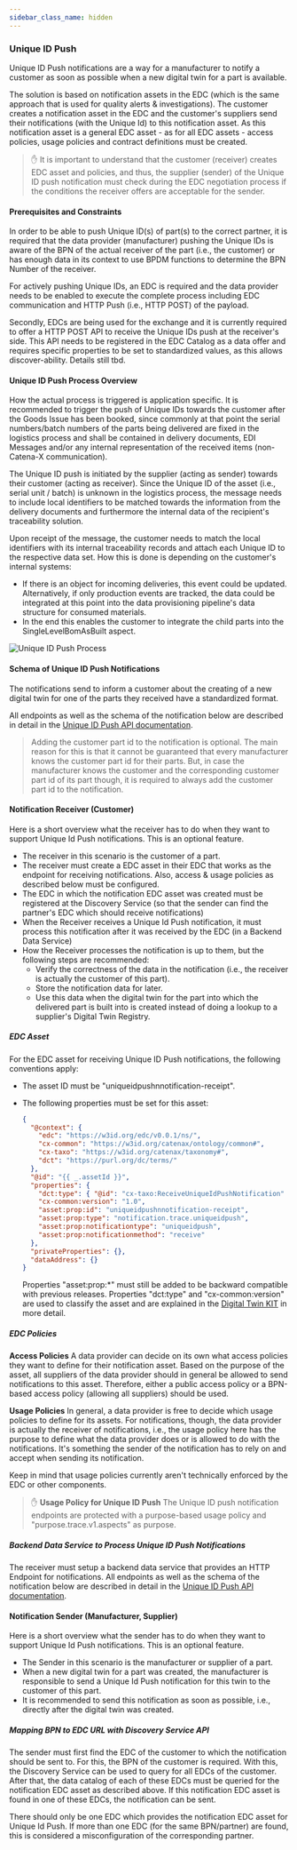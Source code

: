 ```yaml
---
sidebar_class_name: hidden
---
```


<!--
This work is licensed under the CC-BY-4.0 (https://creativecommons.org/licenses/by/4.0/legalcode).

- SPDX-License-Identifier: CC-BY-4.0
- SPDX-FileCopyrightText: 2023 - 2024 BASF SE
- SPDX-FileCopyrightText: 2023 - 2024 Bayerische Motoren Werke Aktiengesellschaft (BMW AG)
- SPDX-FileCopyrightText: 2023 - 2024 Fraunhofer-Gesellschaft zur Foerderung der angewandten Forschung e.V. (represented by Fraunhofer ISST & Fraunhofer IML)
- SPDX-FileCopyrightText: 2023 - 2024 German Edge Cloud GmbH & Co. KG
- SPDX-FileCopyrightText: 2023 - 2024 Mercedes Benz AG
- SPDX-FileCopyrightText: 2023 - 2024 Robert Bosch Manufacturing Solutions GmbH
- SPDX-FileCopyrightText: 2023 - 2024 SAP SE
- SPDX-FileCopyrightText: 2023 - 2024 Siemens AG
- SPDX-FileCopyrightText: 2023 - 2024 T-Systems International GmbH
- SPDX-FileCopyrightText: 2023 - 2024 ZF Friedrichshafen AG
- SPDX-FileCopyrightText: 2023 - 2024 Contributors to the Eclipse Foundation
- Source URL: https://github.com/eclipse-tractusx/eclipse-tractusx.github.io/tree/main/docs-kits/kits/Industry%20Core%20Kit (latest version)
-->

### Unique ID Push

Unique ID Push notifications are a way for a manufacturer to notify a customer as soon as possible when a new digital twin for a part is available.

The solution is based on notification assets in the EDC (which is the same approach that is used for quality alerts & investigations). The customer creates a notification asset in the EDC and the customer's suppliers send their notifications (with the Unique Id) to this notification asset. As this notification asset is a general EDC asset - as for all EDC assets - access policies, usage policies and contract definitions must be created.

> :raised_hand: It is important to understand that the customer (receiver) creates EDC asset and policies, and thus, the supplier (sender) of the Unique ID push notification must check during the EDC negotiation process if the conditions the receiver offers are acceptable for the sender.

#### Prerequisites and Constraints

In order to be able to push Unique ID(s) of part(s) to the correct partner, it is required that the data provider (manufacturer) pushing the Unique IDs is aware of the BPN of the actual receiver of the part (i.e., the customer) or has enough data in its context to use BPDM functions to determine the BPN Number of the receiver.

For actively pushing Unique IDs, an EDC is required and the data provider needs to be enabled to execute the complete process including EDC communication and HTTP Push (i.e., HTTP POST) of the payload.

Secondly, EDCs are being used for the exchange and it is currently required to offer a HTTP POST API to receive the Unique IDs push at the receiver's side. This API needs to be registered in the EDC Catalog as a data offer and requires specific properties to be set to standardized values, as this allows discover-ability. Details still tbd.

#### Unique ID Push Process Overview

How the actual process is triggered is application specific. It is recommended to trigger the push of Unique IDs towards the customer after the Goods Issue has been booked, since commonly at that point the serial numbers/batch numbers of the parts being delivered are fixed in the logistics process and shall be contained in delivery documents, EDI Messages and/or any internal representation of the received items (non-Catena-X communication).

The Unique ID push is initiated by the supplier (acting as sender) towards their customer (acting as receiver). Since the Unique ID of the asset (i.e., serial unit / batch) is unknown in the logistics process, the message needs to include local identifiers to be matched towards the information from the delivery documents and furthermore the internal data of the recipient's traceability solution.

Upon receipt of the message, the customer needs to match the local identifiers with its internal traceability records and attach each Unique ID to the respective data set. How this is done is depending on the customer's internal systems:

- If there is an object for incoming deliveries, this event could be updated.
  Alternatively, if only production events are tracked, the data could be integrated at this point into the data provisioning pipeline's data structure for consumed materials.
- In the end this enables the customer to integrate the child parts into the SingleLevelBomAsBuilt aspect.

![Unique ID Push Process](../assets/unique_id_push_process.png)

<!--
The following PlantUML code is used to generate the image shown:

@startuml
autonumber

box "Supplier Landscape" #Lightblue
participant "Data Provisioning Supplier" as TraceSup order 1
participant "EDC Supplier" as EDCSup order 2
end box

box "Catena-X Services" #grey
participant "EDC Discovery Service" as EDCDisc order 3
participant "BPDM API" as BPM order 4
end box

box "Customer Landscape" #lightyellow
participant "EDC Customer" as EDCCust order 5
participant "Data Provisioning Customer" as TraceCust order 6
end box

group optional [if BPN of Customer is not directly known]
TraceSup -> BPM: Request Customer BPN number
BPM -> TraceSup: BPN number
end

group optional [if EDC Adress is not directly known or buffered]
TraceSup -> EDCDisc: Request EDC Endpoint for BPN of customer
EDCDisc -> TraceSup: Return EDC Adress
end

TraceSup -> EDCSup: Trigger Unique ID Push to customer EDC

group contract negotiation
EDCSup -> EDCCust: Request Contract for Unique ID Push receiption endpoint
EDCCust -> EDCSup: Return Access Token and Dataplane Endpoint
end

EDCSup -> EDCCust: Send Unique ID Push notification and Token
EDCCust -> TraceCust: Forward Unique ID
TraceCust -> TraceCust: link UUID to Traceability events/material

@enduml
-->

#### Schema of Unique ID Push Notifications

The notifications send to inform a customer about the creating of a new digital twin for one of the parts they received have a standardized format.

All endpoints as well as the schema of the notification below are described in detail in the [Unique ID Push API documentation](Unique%20ID%20Push%20API/unique-id-push-notification-api).

> Adding the customer part id to the notification is optional. The main reason for this is that it cannot be guaranteed that every manufacturer knows the customer part id for their parts. But, in case the manufacturer knows the customer and the corresponding customer part id of its part though, it is required to always add the customer part id to the notification.

#### Notification Receiver (Customer)

Here is a short overview what the receiver has to do when they want to support Unique Id Push notifications. This is an optional feature.

- The receiver in this scenario is the customer of a part.
- The receiver must create a EDC asset in their EDC that works as the endpoint for receiving notifications. Also, access & usage policies as described below must be configured.
- The EDC in which the notification EDC asset was created must be registered at the Discovery Service (so that the sender can find the partner's EDC which should receive notifications)
- When the Receiver receives a Unique Id Push notification, it must process this notification after it was received by the EDC (in a Backend Data Service)
- How the Receiver processes the notification is up to them, but the following steps are recommended:
  - Verify the correctness of the data in the notification (i.e., the receiver is actually the customer of this part).
  - Store the notification data for later.
  - Use this data when the digital twin for the part into which the delivered part is built into is created instead of doing a lookup to a supplier's Digital Twin Registry.

##### EDC Asset

For the EDC asset for receiving Unique ID Push notifications, the following conventions apply: 

- The asset ID  must be "uniqueidpushnnotification-receipt".
- The following properties must be set for this asset:
  ```json
  {
    "@context": {
      "edc": "https://w3id.org/edc/v0.0.1/ns/",
      "cx-common": "https://w3id.org/catenax/ontology/common#",
      "cx-taxo": "https://w3id.org/catenax/taxonomy#",
      "dct": "https://purl.org/dc/terms/"
    },
    "@id": "{{ _.assetId }}",
    "properties": {
      "dct:type": { "@id": "cx-taxo:ReceiveUniqueIdPushNotification" },
      "cx-common:version": "1.0",
      "asset:prop:id": "uniqueidpushnnotification-receipt",
      "asset:prop:type": "notification.trace.uniqueidpush",
      "asset:prop:notificationtype": "uniqueidpush",
      "asset:prop:notificationmethod": "receive"
    },
    "privateProperties": {},
    "dataAddress": {}
  }
  ```

  Properties "asset:prop:*" must still be added to be backward compatible with previous releases. Properties "dct:type" and "cx-common:version" are used to classify the asset and are explained in the [Digital Twin KIT](https://eclipse-tractusx.github.io/docs-kits/kits/Digital%20Twin%20Kit/Software%20Development%20View/Specification%20Digital%20Twin%20KIT#registration-at-edc) in more detail. 

##### EDC Policies

**Access Policies**
A data provider can decide on its own what access policies they want to define for their notification asset. Based on the purpose of the asset, all suppliers of the data provider should in general be allowed to send notifications to this asset. Therefore, either a public access policy or a BPN-based access policy (allowing all suppliers) should be used.

**Usage Policies**
In general, a data provider is free to decide which usage policies to define for its assets. For notifications, though, the data provider is actually the receiver of notifications, i.e., the usage policy here has the purpose to define what the data provider does or is allowed to do with the notifications. It's something the sender of the notification has to rely on and accept when sending its notification.

Keep in mind that usage policies currently aren't technically enforced by the EDC or other components.

> :raised_hand: **Usage Policy for Unique ID Push**
> The Unique ID push notification endpoints are protected with a purpose-based usage policy and "purpose.trace.v1.aspects" as purpose.

##### Backend Data Service to Process Unique ID Push Notifications

The receiver must setup a backend data service that provides an HTTP Endpoint for notifications. All endpoints as well as the schema of the notification below are described in detail in the [Unique ID Push API documentation](Unique%20ID%20Push%20API/unique-id-push-notification-api).

#### Notification Sender (Manufacturer, Supplier)

Here is a short overview what the sender has to do when they want to support Unique Id Push notifications. This is an optional feature.

- The Sender in this scenario is the manufacturer or supplier of a part.
- When a new digital twin for a part was created, the manufacturer is responsible to send a Unique Id Push notification for this twin to the customer of this part.
- It is recommended to send this notification as soon as possible, i.e., directly after the digital twin was created.

##### Mapping BPN to EDC URL with Discovery Service API

The sender must first find the EDC of the customer to which the notification should be sent to. For this, the BPN of the customer is required. With this, the Discovery Service can be used to query for all EDCs of the customer. After that, the data catalog of each of these EDCs must be queried for the notification EDC asset as described above. If this notification EDC asset is found in one of these EDCs, the notification can be sent.

There should only be one EDC which provides the notification EDC asset for Unique Id Push. If more than one EDC (for the same BPN/partner) are found, this is considered a misconfiguration of the corresponding partner.
